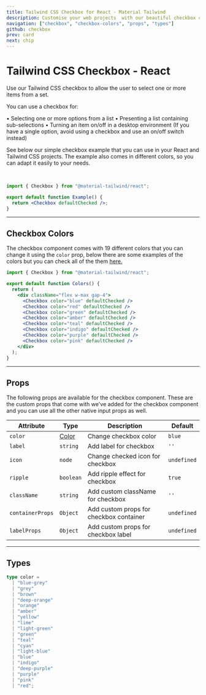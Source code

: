 ```yaml
---
title: Tailwind CSS Checkbox for React - Material Tailwind
description: Customise your web projects  with our beautiful checkbox component for Tailwind CSS and React using Material Design guidelines.
navigation: ["checkbox", "checkbox-colors", "props", "types"]
github: checkbox
prev: card
next: chip
---
```


# Tailwind CSS Checkbox - React

Use our Tailwind CSS checkbox to allow the user to select one or more items from a set.

You can use a checkbox for:

• Selecting one or more options from a list
• Presenting a list containing sub-selections
• Turning an item on/off in a desktop environment (If you have a single option, avoid using a checkbox and use an on/off switch instead)

See below our simple checkbox example that you can use in your React and Tailwind CSS projects. The example also comes in different colors, so you can adapt it easily to your needs.

<br />

<ComponentDemo id="checkbox">
  <Checkbox defaultChecked />
</ComponentDemo>

```jsx
import { Checkbox } from "@material-tailwind/react";

export default function Example() {
  return <Checkbox defaultChecked />;
}
```

---

## Checkbox Colors

The checkbox component comes with 19 different colors that you can change it using the <Code>color</Code> prop, below there are some examples of the colors but you can check all of the them [here.](#props)

<ComponentDemo id="checkbox-colors">
  <div className="flex w-max gap-4">
    <Checkbox color="blue" defaultChecked />
    <Checkbox color="red" defaultChecked />
    <Checkbox color="green" defaultChecked />
    <Checkbox color="amber" defaultChecked />
    <Checkbox color="teal" defaultChecked />
    <Checkbox color="indigo" defaultChecked />
    <Checkbox color="purple" defaultChecked />
    <Checkbox color="pink" defaultChecked />
  </div>
</ComponentDemo>

```jsx
import { Checkbox } from "@material-tailwind/react";

export default function Colors() {
  return (
    <div className="flex w-max gap-4">
      <Checkbox color="blue" defaultChecked />
      <Checkbox color="red" defaultChecked />
      <Checkbox color="green" defaultChecked />
      <Checkbox color="amber" defaultChecked />
      <Checkbox color="teal" defaultChecked />
      <Checkbox color="indigo" defaultChecked />
      <Checkbox color="purple" defaultChecked />
      <Checkbox color="pink" defaultChecked />
    </div>
  );
}
```

---

## Props

<span id="props" className="scroll-mt-48" />
The following props are available for the checkbox component. These are the custom
props that come with we've added for the checkbox component and you can use all the
other native input props as well.

| Attribute        | Type                       | Description                             | Default                      |
| ---------------- | -------------------------- | --------------------------------------- | ---------------------------- |
| `color`          | [Color](#types)            | Change checkbox color                   | <Code small>blue</Code>      |
| `label`          | <Code small>string</Code>  | Add label for checkbox                  | `''`                         |
| `icon`           | <Code small>node</Code>    | Change checked icon for checkbox        | <Code small>undefined</Code> |
| `ripple`         | <Code small>boolean</Code> | Add ripple effect for checkbox          | <Code small>true</Code>      |
| `className`      | <Code small>string</Code>  | Add custom className for checkbox       | `''`                         |
| `containerProps` | <Code small>Object</Code>  | Add custom props for checkbox container | <Code small>undefined</Code> |
| `labelProps`     | <Code small>Object</Code>  | Add custom props for checkbox label     | <Code small>undefined</Code> |

---

## Types

<span id="types" className="scroll-mt-48" />

```ts
type color =
  | "blue-grey"
  | "grey"
  | "brown"
  | "deep-orange"
  | "orange"
  | "amber"
  | "yellow"
  | "lime"
  | "light-green"
  | "green"
  | "teal"
  | "cyan"
  | "light-blue"
  | "blue"
  | "indigo"
  | "deep-purple"
  | "purple"
  | "pink"
  | "red";
```
